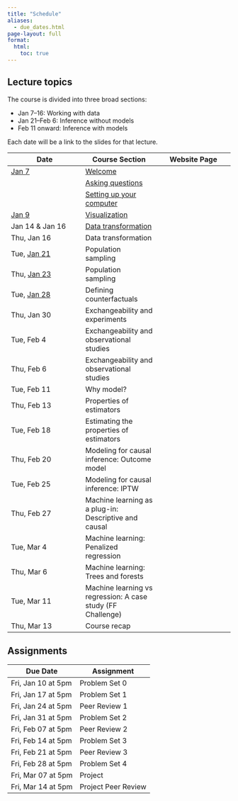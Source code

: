 ```yaml
---
title: "Schedule"
aliases:
  - due_dates.html
page-layout: full
format:
  html:
    toc: true
---
```


## Lecture topics

The course is divided into three broad sections:

* Jan 7--16: Working with data
* Jan 21--Feb 6: Inference without models
* Feb 11 onward: Inference with models

Each date will be a link to the slides for that lecture.

| Date | Course Section | Website Page |
|---|---|---|
| [Jan 7](slides/lec01_asking_questions/lec01_asking_questions.pdf)	| [Welcome](index.qmd) |
| | [Asking questions](topics/asking_questions.qmd) |
| | [Setting up your computer](topics/r_basics.qmd) |
| [Jan 9](slides/lec02_visualization/lec02_visualization.pdf)	| [Visualization](topics/visualization.qmd) |
| Jan 14 & Jan 16	| [Data transformation](topics/data_transformation.qmd) |
| Thu, Jan 16	| Data transformation |
| Tue, [Jan 21](slides/lec05_sampling/lec05_sampling.pdf)	| Population sampling |
| Thu, [Jan 23](slides/lec06_sampling/lec06_sampling.pdf)	| Population sampling |
| Tue, [Jan 28](slides/lec07_define_causal/lec07.pdf)	| Defining counterfactuals |
| Thu, Jan 30	| Exchangeability and experiments |
| Tue, Feb 4	| Exchangeability and observational studies |
| Thu, Feb 6	| Exchangeability and observational studies |
| Tue, Feb 11	| Why model? |
| Thu, Feb 13	| Properties of estimators |
| Tue, Feb 18	| Estimating the properties of estimators |
| Thu, Feb 20	| Modeling for causal inference: Outcome model |
| Tue, Feb 25	| Modeling for causal inference: IPTW |
| Thu, Feb 27	| Machine learning as a plug-in: Descriptive and causal |
| Tue, Mar 4	| Machine learning: Penalized regression |
| Thu, Mar 6	| Machine learning: Trees and forests |
| Tue, Mar 11	| Machine learning vs regression: A case study (FF Challenge) |
| Thu, Mar 13	| Course recap |

## Assignments

| Due Date | Assignment |
|---|---|
| Fri, Jan 10	at 5pm | Problem Set 0 |
| Fri, Jan 17	at 5pm | Problem Set 1 |
| Fri, Jan 24	at 5pm | Peer Review 1 |
| Fri, Jan 31	at 5pm | Problem Set 2 |
| Fri, Feb 07	at 5pm | Peer Review 2 |
| Fri, Feb 14	at 5pm | Problem Set 3 |
| Fri, Feb 21	at 5pm | Peer Review 3 |
| Fri, Feb 28	at 5pm | Problem Set 4 |
| Fri, Mar 07	at 5pm | Project |
| Fri, Mar 14	at 5pm | Project Peer Review |

